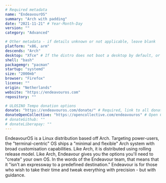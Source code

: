 ```yaml
---
# Required metadata
name: "EndeavourOS"
summary: "Arch with padding"
date: "2021-11-21" # Year-Month-Day
version: ""
category: "Advanced"

# Other metadata - if details unknown or not applicable, leave blank
platform: "x86, arm"
descends: "Arch"
desktop: "Xfce" # If the distro does not boot a desktop by default, or doesn't ship one, leave 'desktop' blank
shell: "bash"
packagemgr: "pacman"
startup: "systemd"
size: "2000mb"
browser: "Firefox"
license: ""
origin: "Netherlands"
website: "https://endeavouros.com"
repository: ""

# ULOSINO Tempo donation options
donate: "https://endeavouros.com/donate/" # Required, link to all donation options
donateOpenCollective: "https://opencollective.com/endeavouros" # Open Collective
# donateGithub: ""
# donateLiberapay: ""
---
```


EndeavourOS is a Linux distribution based off Arch. Targeting power-users, the "terminal-centric" OS ships a "minimal and flexible" Arch system with broad customisation capabilities. Like Arch, it is distributed using rolling release model. Like Arch, Endeavour gives you the options you'll need to "create" your own OS. In the words of the Endeavour team, that means that it "isn't an expressway to a predefined destination." Endeavour is for those who wish to take their time and tweak everything with precision - but with guidance.
